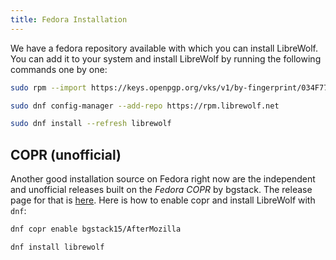 ```yaml
---
title: Fedora Installation
---
```



<InstallationHeader />

We have a fedora repository available with which you can install LibreWolf. You
can add it to your system and install LibreWolf by running the following
commands one by one:

```bash
sudo rpm --import https://keys.openpgp.org/vks/v1/by-fingerprint/034F7776EF5E0C613D2F7934D29FBD5F93C0CFC3

sudo dnf config-manager --add-repo https://rpm.librewolf.net

sudo dnf install --refresh librewolf
```

## COPR (unofficial)

Another good installation source on Fedora right now are the independent and
unofficial releases built on the _Fedora COPR_ by bgstack. The release page for
that is [here](https://copr.fedorainfracloud.org/coprs/bgstack15/AfterMozilla/).
Here is how to enable copr and install LibreWolf with `dnf`:

```bash
dnf copr enable bgstack15/AfterMozilla

dnf install librewolf
```
